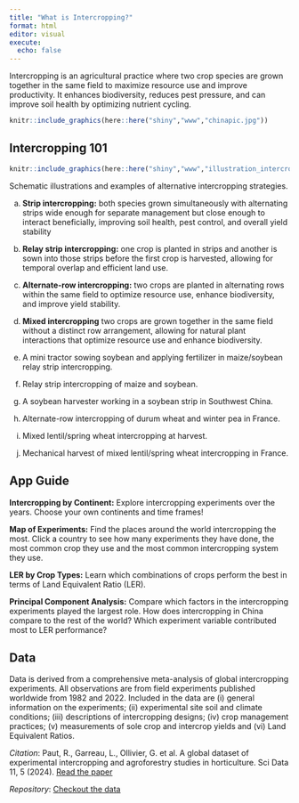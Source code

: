 ```yaml
---
title: "What is Intercropping?"
format: html
editor: visual
execute:
  echo: false
---
```

Intercropping is an agricultural practice where two crop species are grown together in the same field to maximize resource use and improve productivity. It enhances biodiversity, reduces pest pressure, and can improve soil health by optimizing nutrient cycling. 

```r
knitr::include_graphics(here::here("shiny","www","chinapic.jpg"))
```

::: panel-tabset

## Intercropping 101

```r
knitr::include_graphics(here::here("shiny","www","illustration_intercropping.png"))
```
Schematic illustrations and examples of alternative intercropping strategies.

a. **Strip intercropping:** both species grown simultaneously with alternating strips wide enough for separate management but close enough to interact beneficially, improving soil health, pest control, and overall yield stability

b. **Relay strip intercropping:** one crop is planted in strips and another is sown into those strips before the first crop is harvested, allowing for temporal overlap and efficient land use. 

c. **Alternate-row intercropping:** two crops are planted in alternating rows within the same field to optimize resource use, enhance biodiversity, and improve yield stability.

d. **Mixed intercropping** two crops are grown together in the same field without a distinct row arrangement, allowing for natural plant interactions that optimize resource use and enhance biodiversity.

e. A mini tractor sowing soybean and applying fertilizer in maize/soybean relay strip intercropping. 

f. Relay strip intercropping of maize and soybean. 

g. A soybean harvester working in a soybean strip in Southwest China. 

h. Alternate-row intercropping of durum wheat and winter pea in France. 

i. Mixed lentil/spring wheat intercropping at harvest. 

j. Mechanical harvest of mixed lentil/spring wheat intercropping in France.

## App Guide
**Intercropping by Continent:** Explore intercropping experiments over the years. Choose your own continents and time frames!

**Map of Experiments:** Find the places around the world intercropping the most. Click a country to see how many experiments they have done, the most common crop they use  and the most common intercropping system they use.

**LER by Crop Types:** Learn which combinations of crops perform the best in terms of Land Equivalent Ratio (LER).

**Principal Component Analysis:** Compare which factors in the intercropping experiments played the largest role. How does intercropping in China compare to the rest of the world? Which experiment variable contributed most to LER performance?

## Data

Data is derived from a comprehensive meta-analysis of global intercropping experiments. All observations are from field experiments published worldwide from 1982 and 2022. Included in the data are (i) general information on the experiments; (ii) experimental site soil and climate conditions; (iii) descriptions of intercropping designs; (iv) crop management practices; (v) measurements of sole crop and intercrop yields and (vi) Land Equivalent Ratios.

*Citation*: Paut, R., Garreau, L., Ollivier, G. et al. A global dataset of experimental intercropping and agroforestry studies in horticulture. Sci Data 11, 5 (2024). <a href="https://www.nature.com/articles/s41597-023-02831-7" target="_blank">Read the paper</a>


*Repository*: <a href="https://entrepot.recherche.data.gouv.fr/dataset.xhtml?persistentId=doi:10.57745/HV33V1" target="_blank">Checkout the data</a>
                                
:::

